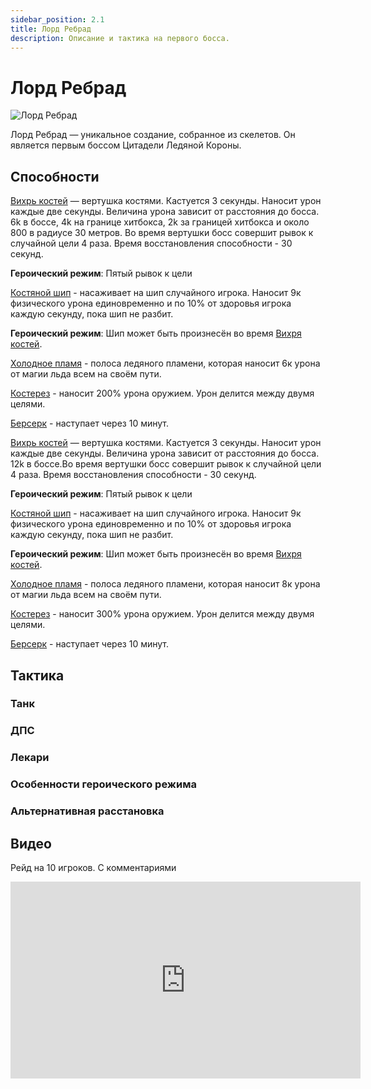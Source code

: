 ```yaml
---
sidebar_position: 2.1
title: Лорд Ребрад
description: Описание и тактика на первого босса.
---
```



# Лорд Ребрад

![Лорд Ребрад](/img/icc/Lord_Marrowgar.jpg)

Лорд Ребрад — уникальное создание, собранное из скелетов. Он является первым боссом Цитадели Ледяной Короны.

## Способности

<Tabs>
  <TabItem value="10" label="10 игроков">

[Вихрь костей](https://www.wowhead.com/wotlk/ru/spell=69076) — вертушка костями. Кастуется 3 секунды. Наносит урон
каждые две секунды. Величина урона зависит от расстояния до босса. 6k в боссе, 4k на границе хитбокса, 2k за границей
хитбокса и около 800 в радиусе 30 метров. Во время вертушки босс совершит рывок к случайной цели 4 раза. Время
восстановления способности - 30 секунд.

**Героический режим**: Пятый рывок к цели

[Костяной шип](https://www.wowhead.com/wotlk/ru/spell=69057) - насаживает на шип случайного игрока. Наносит
9к <span className="dmg-phis">физического</span> урона единовременно и по 10% от здоровья игрока каждую секунду, пока
шип не разбит.

**Героический режим**: Шип может быть произнесён во время [Вихря костей](https://www.wowhead.com/wotlk/ru/spell=69076).

[Холодное пламя](https://www.wowhead.com/wotlk/ru/spell=69146) - полоса ледяного пламени, которая наносит 6к урона от
магии <span className="dmg-ice">льда</span> всем на своём пути.

[Костерез](https://www.wowhead.com/wotlk/ru/spell=69055) - наносит 200% урона оружием. Урон делится между двумя целями.

[Берсерк](https://www.wowhead.com/wotlk/spell=47008) - наступает через 10 минут.

  </TabItem>
  <TabItem value="25" label="25 игроков">

[Вихрь костей](https://www.wowhead.com/wotlk/ru/spell=69076) — вертушка костями. Кастуется 3 секунды. Наносит урон
каждые две секунды. Величина урона зависит от расстояния до босса. 12k в боссе.Во время вертушки босс совершит рывок к
случайной цели 4 раза. Время восстановления способности - 30 секунд.

**Героический режим**: Пятый рывок к цели

[Костяной шип](https://www.wowhead.com/wotlk/ru/spell=69057) - насаживает на шип случайного игрока. Наносит
9к <span className="dmg-phis">физического</span> урона единовременно и по 10% от здоровья игрока каждую секунду, пока
шип не разбит.

**Героический режим**: Шип может быть произнесён во время [Вихря костей](https://www.wowhead.com/wotlk/ru/spell=69076).

[Холодное пламя](https://www.wowhead.com/wotlk/ru/spell=69146) - полоса ледяного пламени, которая наносит 8к урона от
магии <span className="dmg-ice">льда</span> всем на своём пути.

[Костерез](https://www.wowhead.com/wotlk/ru/spell=69055) - наносит 300% урона оружием. Урон делится между двумя целями.

[Берсерк](https://www.wowhead.com/wotlk/spell=47008) - наступает через 10 минут.

  </TabItem>
</Tabs>

## Тактика

### Танк

### ДПС

### Лекари

### Особенности героического режима

### Альтернативная расстановка

## Видео

Рейд на 10 игроков. С комментариями
<iframe width="560" height="315" src="https://www.youtube.com/embed/X76JrFpY9dQ" title="YouTube video player" frameborder="0" allow="accelerometer; autoplay; clipboard-write; encrypted-media; gyroscope; picture-in-picture; web-share" allowfullscreen></iframe>


